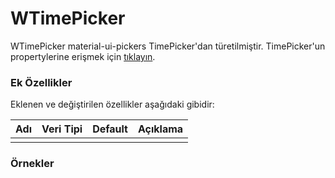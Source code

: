 
# WTimePicker

WTimePicker material-ui-pickers TimePicker'dan türetilmiştir.
TimePicker'un propertylerine erişmek için [tıklayın](https://material-ui-pickers.firebaseapp.com/demo/timepicker).

### Ek Özellikler

Eklenen ve değiştirilen özellikler aşağıdaki gibidir:

| Adı                 | Veri Tipi                                                     | Default | Açıklama                                        |
|:--------------------|:--------------------------------------------------------------|:--------|:------------------------------------------------|
|                     |                                                               |         |                                                 |


### Örnekler

<WPlayground header="Temel Kullanım" code='<WTimePicker label="Saat"/>'>
<WTimePicker label="Saat"/>
</WPlayground><br/>